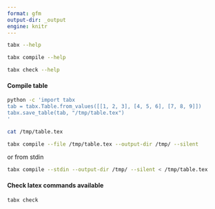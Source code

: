 ```yaml
---
format: gfm
output-dir: _output
engine: knitr
---
```


```bash
tabx --help
```

```bash
tabx compile --help
```


```bash
tabx check --help
```

#### Compile table

```bash
python -c 'import tabx
tab = tabx.Table.from_values([[1, 2, 3], [4, 5, 6], [7, 8, 9]])
tabx.save_table(tab, "/tmp/table.tex")
'
```


```bash
cat /tmp/table.tex
```


```bash
tabx compile --file /tmp/table.tex --output-dir /tmp/ --silent
```


or from stdin

```bash
tabx compile --stdin --output-dir /tmp/ --silent < /tmp/table.tex 
```

#### Check latex commands available

```bash
tabx check
```
